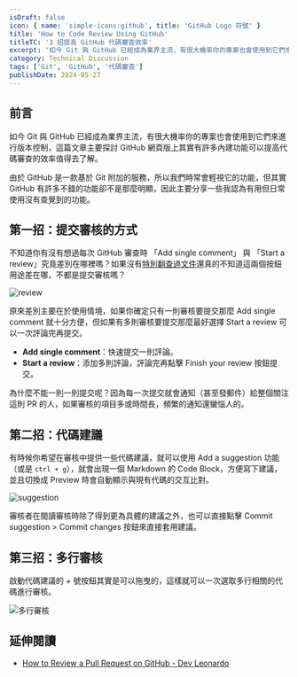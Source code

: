 ```yaml
---
isDraft: false
icon: { name: 'simple-icons:github', title: 'GitHub Logo 符號' }
title: 'How to Code Review Using GitHub'
titleTC: '3 招提高 GitHub 代碼審查效率'
excerpt: '如今 Git 與 GitHub 已經成為業界主流，有很大機率你的專案也會使用到它們來進行版本控制，但由於 GitHub 是一款基於 Git 附加的服務，所以我們時常會輕視它的功能，其實 GitHub 有許多不錯的功能卻不是那麼明顯，因此主要分享一些我認為有用但日常使用沒有查覺到的功能。'
category: Technical Discussion
tags: ['Git', 'GitHub', '代碼審查']
publishDate: 2024-05-27
---
```


## 前言

如今 Git 與 GitHub 已經成為業界主流，有很大機率你的專案也會使用到它們來進行版本控制，這篇文章主要探討 GitHub 網頁版上其實有許多內建功能可以提高代碼審查的效率值得去了解。

由於 GitHub 是一款基於 Git 附加的服務，所以我們時常會輕視它的功能，但其實 GitHub 有許多不錯的功能卻不是那麼明顯，因此主要分享一些我認為有用但日常使用沒有查覺到的功能。

## 第一招：提交審核的方式

不知道你有沒有想過每次 GitHub 審查時 「Add single comment」 與 「Start a review」究竟差別在哪裡嗎？如果沒有[特別翻查過文件](https://docs.github.com/en/pull-requests/collaborating-with-pull-requests/reviewing-changes-in-pull-requests/reviewing-proposed-changes-in-a-pull-request?tool=webui)還真的不知道這兩個按鈕用途差在哪，不都是提交審核嗎？

![review](./review.webp)

原來差別主要在於使用情境，如果你確定只有一則審核要提交那麼 Add single comment 就十分方便，但如果有多則審核要提交那麼最好選擇 Start a review 可以一次評論完再提交。

- **Add single comment**：快速提交一則評論。
- **Start a review**：添加多則評論，評論完再點擊 Finish your review 按鈕提交。

為什麼不能一則一則提交呢？因為每一次提交就會通知（甚至發郵件）給整個關注這則 PR 的人，如果審核的項目多或時間長，頻繁的通知還蠻惱人的。

## 第二招：代碼建議

有時候你希望在審核中提供一些代碼建議，就可以使用 Add a suggestion 功能（或是 `ctrl + g`），就會出現一個 Markdown 的 Code Block，方便寫下建議，並且切換成 Preview 時會自動顯示與現有代碼的交互比對。

![suggestion](./suggestion.webp)

審核者在閱讀審核時除了得到更為具體的建議之外，也可以直接點擊 Commit suggestion > Commit changes 按鈕來直接套用建議。

## 第三招：多行審核

啟動代碼建議的 + 號按鈕其實是可以拖曳的，這樣就可以一次選取多行相關的代碼進行審核。

![多行審核](./multi-lines-comment.webp)

## 延伸閱讀

- [How to Review a Pull Request on GitHub - Dev Leonardo](https://www.youtube.com/watch?v=TO9xK4XTBbQ)
